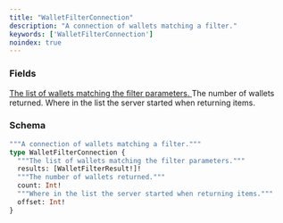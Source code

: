 ```yaml
---
title: "WalletFilterConnection"
description: "A connection of wallets matching a filter."
keywords: ['WalletFilterConnection']
noindex: true
---
```


### Fields

<a href="/api-reference/types/walletfilterresult">
  <ResponseField name="results" type="[WalletFilterResult!]!" required>
    The list of wallets matching the filter parameters.
  </ResponseField>
</a>

<ResponseField name="count" type="Int!" required>
  The number of wallets returned.
</ResponseField>

<ResponseField name="offset" type="Int!" required>
  Where in the list the server started when returning items.
</ResponseField>

### Schema


```graphql 
"""A connection of wallets matching a filter."""
type WalletFilterConnection {
  """The list of wallets matching the filter parameters."""
  results: [WalletFilterResult!]!
  """The number of wallets returned."""
  count: Int!
  """Where in the list the server started when returning items."""
  offset: Int!
}
```
